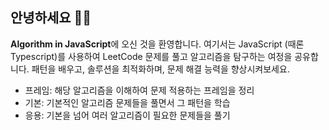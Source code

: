 ## 안녕하세요 👋🏻

**Algorithm in JavaScript**에 오신 것을 환영합니다. 여기서는 JavaScript (때론 Typescript)를 사용하여 LeetCode 문제를 풀고 알고리즘을 탐구하는 여정을 공유합니다. 패턴을 배우고, 솔루션을 최적화하며, 문제 해결 능력을 향상시켜보세요. 

* 프레임: 해당 알고리즘을 이해하여 문제 적용하는 프레임을 정리 
* 기본: 기본적인 알고리즘 문제들을 풀면서 그 패턴을 학습 
* 응용: 기본을 넘어 여러 알고리즘이 필요한 문제들을 풀기
